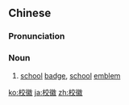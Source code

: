 ==Chinese==
{{zh-forms}}

===Pronunciation===
{{zh-pron
|m=xiàohuī
|c=haau6 fai1
|mn=qz,xm,zz:hāu-hui
|cat=n
}}

===Noun===
{{zh-noun}}

# [[school]] [[badge]], [[school]] [[emblem]]

{{zh-cat|Advanced}}

[[ko:校徽]]
[[ja:校徽]]
[[zh:校徽]]